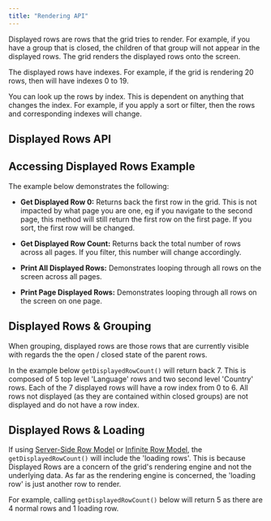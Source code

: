 ```yaml
---
title: "Rendering API"
---
```


Displayed rows are rows that the grid tries to render. For example, if you have a group that is closed, the children of that group will not appear in the displayed rows. The grid renders the displayed rows onto the screen.

The displayed rows have indexes. For example, if the grid is rendering 20 rows, then will have indexes 0 to 19.

You can look up the rows by index. This is dependent on anything that changes the index. For example, if you apply a sort or filter, then the rows and corresponding indexes will change.

## Displayed Rows API

<api-documentation source='grid-api/api.json' section="displayedRows"></api-documentation>

## Accessing Displayed Rows Example

The example below demonstrates the following:

- **Get Displayed Row 0:** Returns back the first row in the grid. This is not impacted by what page you are one, eg if you navigate to the second page, this method will still return the first row on the first page. If you sort, the first row will be changed.

- **Get Displayed Row Count:** Returns back the total number of rows across all pages. If you filter, this number will change accordingly.

- **Print All Displayed Rows:** Demonstrates looping through all rows on the screen across all pages.

- **Print Page Displayed Rows:** Demonstrates looping through all rows on the screen on one page.

<GridExampleRunner title='Get Displayed Row' name='get-displayed-row' type='generated'></GridExampleRunner>

## Displayed Rows & Grouping

When grouping, displayed rows are those rows that are currently visible with regards the the open / closed state of the parent rows.

In the example below `getDisplayedRowCount()` will return back 7. This is composed of 5 top level 'Language' rows and two second level 'Country' rows. Each of the 7 displayed rows will have a row index from 0 to 6. All rows not displayed (as they are contained within closed groups) are not displayed and do not have a row index.

<image-caption src="rendering-api/resources/rowGroups.png" alt="Row Groups" width="40rem" centered="true"></image-caption>

## Displayed Rows & Loading


If using [Server-Side Row Model](/server-side-model/) or [Infinite Row Model](/infinite-scrolling/), the `getDisplayedRowCount()` will include the 'loading rows'. This is because Displayed Rows are a concern of the grid's rendering engine and not the underlying data. As far as the rendering engine is concerned, the 'loading row' is just another row to render.

For example, calling `getDisplayedRowCount()` below will return 5 as there are 4 normal rows and 1 loading row.

<image-caption src="rendering-api/resources/serverSideLoading.png" alt="Server Side Loading" width="38rem" centered="true"></image-caption>

